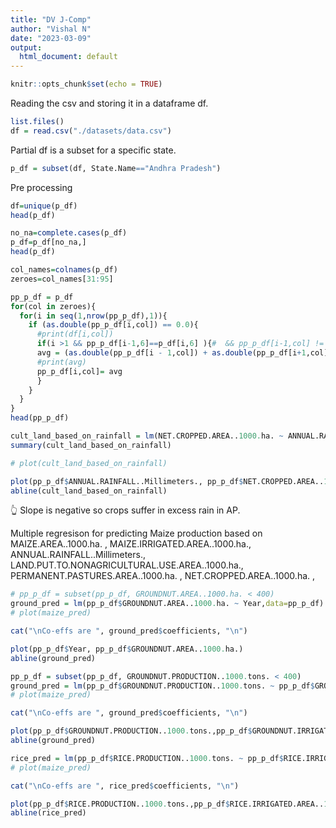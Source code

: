 ```yaml
---
title: "DV J-Comp"
author: "Vishal N"
date: "2023-03-09"
output:
  html_document: default
---
```


```r
knitr::opts_chunk$set(echo = TRUE)
```

Reading the csv and storing it in a dataframe df.
```r
list.files()
df = read.csv("./datasets/data.csv")
```



Partial df is a subset for a specific state.
```r
p_df = subset(df, State.Name=="Andhra Pradesh")
```

Pre processing
```r
df=unique(p_df)
head(p_df)
```


```r
no_na=complete.cases(p_df)
p_df=p_df[no_na,]
head(p_df)
```

```r
col_names=colnames(p_df)
zeroes=col_names[31:95]
```



```r
pp_p_df = p_df
for(col in zeroes){
  for(i in seq(1,nrow(pp_p_df),1)){
    if (as.double(pp_p_df[i,col]) == 0.0){
      #print(df[i,col])
      if(i >1 && pp_p_df[i-1,6]==p_df[i,6] ){#  && pp_p_df[i-1,col] != 0&& pp_p_df[i+1,col] != 0){
      avg = (as.double(pp_p_df[i - 1,col]) + as.double(pp_p_df[i+1,col]))/2
      #print(avg)
      pp_p_df[i,col]= avg
      }
    }
  }
}
head(pp_p_df)
```


```r
cult_land_based_on_rainfall = lm(NET.CROPPED.AREA..1000.ha. ~ ANNUAL.RAINFALL..Millimeters.,data=pp_p_df)
summary(cult_land_based_on_rainfall)

# plot(cult_land_based_on_rainfall)

plot(pp_p_df$ANNUAL.RAINFALL..Millimeters., pp_p_df$NET.CROPPED.AREA..1000.ha.)
abline(cult_land_based_on_rainfall)
```
👆 Slope is negative so crops suffer in excess rain in AP.



Multiple regresison for predicting Maize production based on MAIZE.AREA..1000.ha. , MAIZE.IRRIGATED.AREA..1000.ha., ANNUAL.RAINFALL..Millimeters., LAND.PUT.TO.NONAGRICULTURAL.USE.AREA..1000.ha., PERMANENT.PASTURES.AREA..1000.ha. , NET.CROPPED.AREA..1000.ha. , 
```r
# pp_p_df = subset(pp_p_df, GROUNDNUT.AREA..1000.ha. < 400)
ground_pred = lm(pp_p_df$GROUNDNUT.AREA..1000.ha. ~ Year,data=pp_p_df)
# plot(maize_pred)

cat("\nCo-effs are ", ground_pred$coefficients, "\n")

plot(pp_p_df$Year, pp_p_df$GROUNDNUT.AREA..1000.ha.)
abline(ground_pred)
```

```r
pp_p_df = subset(pp_p_df, GROUNDNUT.PRODUCTION..1000.tons. < 400)
ground_pred = lm(pp_p_df$GROUNDNUT.PRODUCTION..1000.tons. ~ pp_p_df$GROUNDNUT.IRRIGATED.AREA..1000.ha. + pp_p_df$ANNUAL.RAINFALL..Millimeters. + pp_p_df$LAND.PUT.TO.NONAGRICULTURAL.USE.AREA..1000.ha. + pp_p_df$PERMANENT.PASTURES.AREA..1000.ha. + pp_p_df$NET.CROPPED.AREA..1000.ha.,data=pp_p_df)
# plot(maize_pred)

cat("\nCo-effs are ", ground_pred$coefficients, "\n")

plot(pp_p_df$GROUNDNUT.PRODUCTION..1000.tons.,pp_p_df$GROUNDNUT.IRRIGATED.AREA..1000.ha. + pp_p_df$ANNUAL.RAINFALL..Millimeters. + pp_p_df$LAND.PUT.TO.NONAGRICULTURAL.USE.AREA..1000.ha. + pp_p_df$PERMANENT.PASTURES.AREA..1000.ha. + pp_p_df$NET.CROPPED.AREA..1000.ha.)
abline(ground_pred)
```

```r
rice_pred = lm(pp_p_df$RICE.PRODUCTION..1000.tons. ~ pp_p_df$RICE.IRRIGATED.AREA..1000.ha. + pp_p_df$ANNUAL.RAINFALL..Millimeters. + pp_p_df$LAND.PUT.TO.NONAGRICULTURAL.USE.AREA..1000.ha. + pp_p_df$PERMANENT.PASTURES.AREA..1000.ha. + pp_p_df$NET.CROPPED.AREA..1000.ha.,data=pp_p_df)
# plot(maize_pred)

cat("\nCo-effs are ", rice_pred$coefficients, "\n")

plot(pp_p_df$RICE.PRODUCTION..1000.tons.,pp_p_df$RICE.IRRIGATED.AREA..1000.ha. + pp_p_df$ANNUAL.RAINFALL..Millimeters. + pp_p_df$LAND.PUT.TO.NONAGRICULTURAL.USE.AREA..1000.ha. + pp_p_df$PERMANENT.PASTURES.AREA..1000.ha. + pp_p_df$NET.CROPPED.AREA..1000.ha.)
abline(rice_pred)
```
